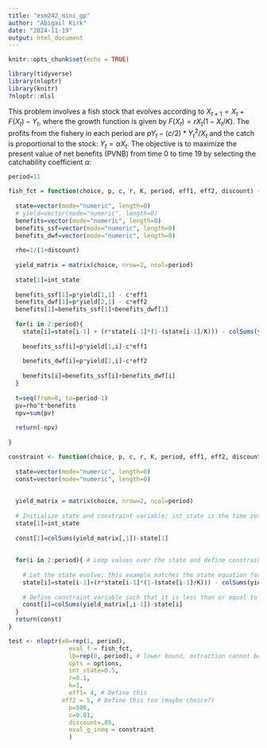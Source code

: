 ```yaml
---
title: "esm242_mini_gp"
author: "Abigail Kirk"
date: "2024-11-19"
output: html_document
---
```


```r
knitr::opts_chunk$set(echo = TRUE)

library(tidyverse)
library(nloptr)
library(knitr)
?nloptr::mlsl
```


This problem involves a fish stock that evolves according to $X_{t+1}=X_t+F(X_t)-Y_t$, where the growth function is given by $F(X_t)=rX_t(1-X_t/K)$.  The profits from the fishery in each period are $pY_t-(c/2)*Y_t^2/X_t$ and the catch is proportional to the stock: $Y_t=\alpha X_t$. The objective is to maximize the present value of net benefits (PVNB) from time 0 to time 19 by selecting the catchability coefficient $\alpha$: 


```r

period=11

fish_fct = function(choice, p, c, r, K, period, eff1, eff2, discount) {
  
  state=vector(mode="numeric", length=0)
  # yield=vector(mode="numeric", length=0)
  benefits=vector(mode="numeric", length=0)
  benefits_ssf=vector(mode="numeric", length=0)
  benefits_dwf=vector(mode="numeric", length=0)
  
  rho=1/(1+discount)
  
  yield_matrix = matrix(choice, nrow=2, ncol=period)
  
  state[1]=int_state
  
  benefits_ssf[1]=p*yield[1,1] - c*eff1
  benefits_dwf[1]=p*yield[2,1] - c*eff2
  benefits[1]=benefits_ssf[1]+benefits_dwf[1]
  
  for(i in 2:period){
    state[i]=state[i-1] + (r*state[i-1]*(1-(state[i-1]/K))) - colSums(yield_matrix[,i-1])
    
    benefits_ssf[i]=p*yield[1,i]-c*eff1
    
    benefits_dwf[i]=p*yield[2,i]-c*eff2
    
    benefits[i]=benefits_ssf[i]+benefits_dwf[i]
  }
  
  t=seq(from=0, to=period-1)
  pv=rho^t*benefits
  npv=sum(pv)
  
  return(-npv)
  
}

constraint <- function(choice, p, c, r, K, period, eff1, eff2, discount) {
  
  state=vector(mode="numeric", length=0)
  const=vector(mode="numeric", length=0)
  
  
  yield_matrix = matrix(choice, nrow=2, ncol=period)
  
  # Initialize state and constraint variable; int_state is the time zero value of the state variable; see below for the definition of the constraint variable 
  state[1]=int_state
  
  const[1]=colSums(yield_matrix[,1])-state[1]
  
  
  for(i in 2:period){ # Loop values over the state and define constraint variable
    
    # Let the state evolve; this example matches the state equation for an exhaustible resource 
    state[i]=state[i-1]+(r*state[i-1]*(1-(state[i-1]/K))) - colSums(yield_matrix[,i-1])
    
    # Define constraint variable such that it is less than or equal to zero: if const[i] is leq 0, then choice[i]-state[i] is leq 0 and choice[i] is leq state[i]
    const[i]=colSums(yield_matrix[,i-1])-state[i] 
  }
  return(const)
}

test <- nloptr(x0=rep(1, period),
                 eval_f = fish_fct,
                 lb=rep(0, period), # lower bound, extraction cannot be lower than 0
                 opts = options,
                 int_state=0.5,
                 r=0.1,
                 k=1,
                 eff1= 4, # Define this 
               eff2 = 5, # Define this too (maybe choice?)
                 p=500,
                 c=0.01,
                 discount=.05,
                 eval_g_ineq = constraint
                 )

```




